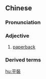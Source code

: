 {{also|平装}}
==Chinese==
{{zh-forms|s=平装}}

===Pronunciation===
{{zh-pron
|m=píngzhuāng
|cat=a
}}

===Adjective===
{{zh-adj}}

# {{lb|zh|attributive}} [[paperback]]

===Derived terms===
{{zh-der|平裝本}}

{{zh-cat|Books}}

[[hu:平裝]]